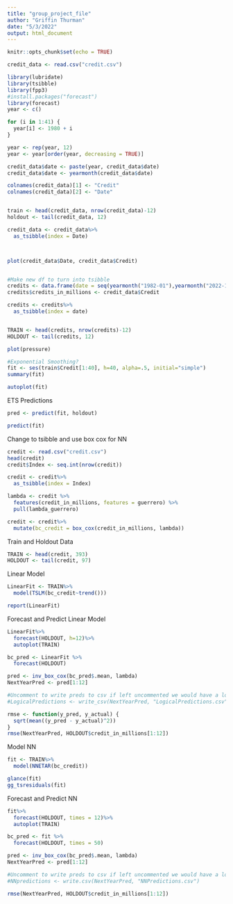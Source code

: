 ```yaml
---
title: "group_project_file"
author: "Griffin Thurman"
date: "5/3/2022"
output: html_document
---
```


```r
knitr::opts_chunk$set(echo = TRUE)
```


```r
credit_data <- read.csv("credit.csv")

library(lubridate)
library(tsibble)
library(fpp3)
#install.packages("forecast")
library(forecast)
year <- c()

for (i in 1:41) {
  year[i] <- 1980 + i
}

year <- rep(year, 12)
year <- year[order(year, decreasing = TRUE)]

credit_data$date <- paste(year, credit_data$date)
credit_data$date <- yearmonth(credit_data$date)

colnames(credit_data)[1] <- "Credit"
colnames(credit_data)[2] <- "Date"


train <- head(credit_data, nrow(credit_data)-12)
holdout <- tail(credit_data, 12)

credit_data <- credit_data%>%
  as_tsibble(index = Date)



plot(credit_data$Date, credit_data$Credit)


#Make new df to turn into tsibble
credits <- data.frame(date = seq(yearmonth("1982-01"),yearmonth("2022-12"),by=1))
credits$credits_in_millions <- credit_data$Credit

credits <- credits%>%
  as_tsibble(index = date)


TRAIN <- head(credits, nrow(credits)-12)
HOLDOUT <- tail(credits, 12)

```



```r
plot(pressure)
```


```r
#Exponential Smoothing?
fit <- ses(train$Credit[1:40], h=40, alpha=.5, initial="simple")
summary(fit)

autoplot(fit)

```

ETS Predictions
```r
pred <- predict(fit, holdout)

predict(fit)


```





Change to tsibble and use box cox for NN
```r
credit <- read.csv("credit.csv")
head(credit)
credit$Index <- seq.int(nrow(credit))

credit <- credit%>%
  as_tsibble(index = Index)

lambda <- credit %>% 
  features(credit_in_millions, features = guerrero) %>% 
  pull(lambda_guerrero)

credit <- credit%>%
  mutate(bc_credit = box_cox(credit_in_millions, lambda))


```
Train and Holdout Data
```r
TRAIN <- head(credit, 393)
HOLDOUT <- tail(credit, 97)
```





Linear Model
```r
LinearFit <- TRAIN%>%
  model(TSLM(bc_credit~trend()))

report(LinearFit)

```

Forecast and Predict Linear Model
```r
LinearFit%>%
  forecast(HOLDOUT, h=12)%>%
  autoplot(TRAIN)

bc_pred <- LinearFit %>% 
  forecast(HOLDOUT)

pred <- inv_box_cox(bc_pred$.mean, lambda)
NextYearPred <- pred[1:12]

#Uncomment to write preds to csv if left uncommented we would have a lot of csv's
#LogicalPredictions <- write_csv(NextYearPred, "LogicalPredictions.csv")

rmse <- function(y_pred, y_actual) {
  sqrt(mean((y_pred - y_actual)^2))
}
rmse(NextYearPred, HOLDOUT$credit_in_millions[1:12])

```


Model NN
```r
fit <- TRAIN%>%
  model(NNETAR(bc_credit))

glance(fit)
gg_tsresiduals(fit)
```


Forecast and Predict NN
```r
fit%>%
  forecast(HOLDOUT, times = 12)%>%
  autoplot(TRAIN)

bc_pred <- fit %>% 
  forecast(HOLDOUT, times = 50)

pred <- inv_box_cox(bc_pred$.mean, lambda)
NextYearPred <- pred[1:12]

#Uncomment to write preds to csv if left uncommented we would have a lot of csv's
#NNpredictions <- write.csv(NextYearPred, "NNPredictions.csv")

rmse(NextYearPred, HOLDOUT$credit_in_millions[1:12])


```





